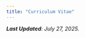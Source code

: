 ```yaml
---
title: "Curriculum Vitae"
---
```


*__Last Updated__: July 27, 2025.*

<br>

<center><object data="images/CV_27July2025.pdf" width="1000" height="1000" type="application/pdf"></object></center>
